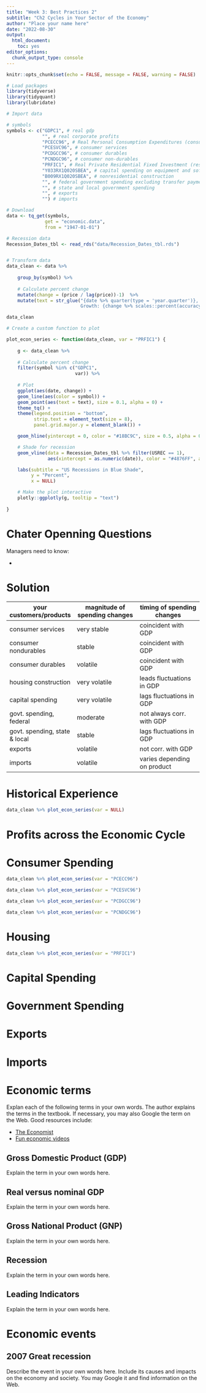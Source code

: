 ```yaml
---
title: "Week 3: Best Practices 2"
subtitle: "Ch2 Cycles in Your Sector of the Economy"
author: "Place your name here"
date: "2022-08-30"
output: 
  html_document: 
    toc: yes
editor_options: 
  chunk_output_type: console
---
```


```r
knitr::opts_chunk$set(echo = FALSE, message = FALSE, warning = FALSE)

# Load packages
library(tidyverse)
library(tidyquant)
library(lubridate)
```

```r
# Import data

# symbols
symbols <- c("GDPC1", # real gdp
             "", # real corporate profits
             "PCECC96", # Real Personal Consumption Expenditures (consumer spending)
             "PCESVC96", # consumer services
             "PCDGCC96", # consumer durables
             "PCNDGC96", # consumer non-durables
             "PRFIC1", # Real Private Residential Fixed Investment (residential construction)
             "Y033RX1Q020SBEA", # capital spending on equipment and software
             "B009RX1Q020SBEA", # nonresidential construction
             "", # federal government spending excluding transfer payments
             "", # state and local government spending
             "", # exports
             "") # imports

# Download
data <- tq_get(symbols, 
              get = "economic.data",
              from = "1947-01-01")

# Recession data
Recession_Dates_tbl <- read_rds("data/Recession_Dates_tbl.rds")


# Transform data
data_clean <- data %>%
    
    group_by(symbol) %>%
    
    # Calculate percent change
    mutate(change = (price / lag(price))-1)  %>%
    mutate(text = str_glue("{date %>% quarter(type = 'year.quarter')},
                           Growth: {change %>% scales::percent(accuracy = 0.1)}"))

data_clean
```



```r
# Create a custom function to plot

plot_econ_series <- function(data_clean, var = "PRFIC1") {
    
    g <- data_clean %>%
    
    # Calculate percent change
    filter(symbol %in% c("GDPC1", 
                         var)) %>%
    
    # Plot
    ggplot(aes(date, change)) +
    geom_line(aes(color = symbol)) +
    geom_point(aes(text = text), size = 0.1, alpha = 0) +
    theme_tq() +
    theme(legend.position = "bottom",
          strip.text = element_text(size = 8),
          panel.grid.major.y = element_blank()) +

    geom_hline(yintercept = 0, color = "#18BC9C", size = 0.5, alpha = 0.7) +

    # Shade for recession
    geom_vline(data = Recession_Dates_tbl %>% filter(USREC == 1),
               aes(xintercept = as.numeric(date)), color = "#4876FF", alpha = 0.3) +

    labs(subtitle = "US Recessions in Blue Shade",
         y = "Percent",
         x = NULL)

    # Make the plot interactive 
    plotly::ggplotly(g, tooltip = "text")
    
}

```



# Chater Openning Questions

Managers need to know:

* 


# Solution


| your customers/products       | magnitude of spending changes | timing of spending changes  |
|------------------------|------------------------|------------------------|
| consumer services             | very stable                   | coincident with GDP         |
| consumer nondurables          | stable                        | coincident with GDP         |
| consumer durables             | volatile                      | coincident with GDP         |
| housing construction          | very volatile                 | leads fluctuations in GDP   |
| capital spending              | very volatile                 | lags fluctuations in GDP    |
| govt. spending, federal       | moderate                      | not always corr. with GDP   |
| govt. spending, state & local | stable                        | lags fluctuations in GDP    |
| exports                       | volatile                      | not corr. with GDP          |
| imports                       | volatile                      | varies depending on product |


# Historical Experience

```r
data_clean %>% plot_econ_series(var = NULL)
```


# Profits across the Economic Cycle


# Consumer Spending

```r
data_clean %>% plot_econ_series(var = "PCECC96")
```


```r
data_clean %>% plot_econ_series(var = "PCESVC96")
```


```r
data_clean %>% plot_econ_series(var = "PCDGCC96")
```


```r
data_clean %>% plot_econ_series(var = "PCNDGC96")
```

# Housing

```r
data_clean %>% plot_econ_series(var = "PRFIC1")
```

# Capital Spending


# Government Spending


# Exports


# Imports


# Economic terms
Explan each of the following terms in your own words. The author explains the terms in the textbook. If necessary, you may also Google the term on the Web. Good resources include: 

* [The Economist](https://www.economist.com/economics-a-to-z?utm_medium=cpc.adword.pd&utm_source=google&utm_campaign=a.22brand_pmax&utm_content=conversion.direct-response.anonymous&gclid=Cj0KCQjwjvaYBhDlARIsAO8PkE2IxWRvG7BsEouDDKf1eZNsf2pkf-LVH0DpiNau-Yoa97rLRqujj_YaAvDCEALw_wcB&gclsrc=aw.ds)
* [Fun economic videos](https://www.youtube.com/user/mjmfoodie)

## Gross Domestic Product (GDP)
Explain the term in your own words here.

## Real versus nominal GDP
Explain the term in your own words here.

## Gross National Product (GNP)
Explain the term in your own words here.

## Recession
Explain the term in your own words here.

## Leading Indicators
Explain the term in your own words here.

# Economic events

## 2007 Great recession
Describe the event in your own words here. Include its causes and impacts on the economy and society. You may Google it and find information on the Web.




